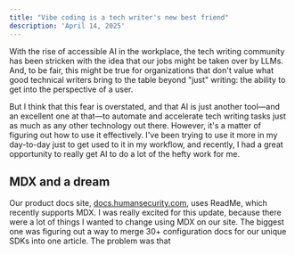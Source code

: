 ```yaml
---
title: "Vibe coding is a tech writer's new best friend"
description: 'April 14, 2025'
---
```


With the rise of accessible AI in the workplace, the tech writing community has been stricken with the idea that our jobs might be taken over by LLMs. And, to be fair, this might be true for organizations that don't value what good technical writers bring to the table beyond "just" writing: the ability to get into the perspective of a user. 

But I think that this fear is overstated, and that AI is just another tool&mdash;and an excellent one at that&mdash;to automate and accelerate tech writing tasks just as much as any other technology out there. However, it's a matter of figuring out how to use it effectively. I've been trying to use it more in my day-to-day just to get used to it in my workflow, and recently, I had a great opportunity to really get AI to do a lot of the hefty work for me. 

## MDX and a dream

Our product docs site, [docs.humansecurity.com](https://docs.humansecurity.com), uses ReadMe, which recently supports MDX. I was really excited for this update, because there were a lot of things I wanted to change using MDX on our site. The biggest one was figuring out a way to merge 30+ configuration docs for our unique SDKs into one article. The problem was that 